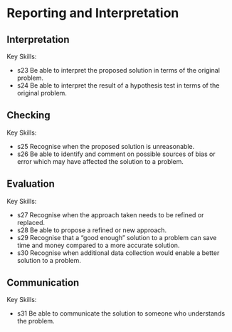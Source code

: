 # Reporting and Interpretation

## Interpretation

Key Skills:

- s23 Be able to interpret the proposed solution in terms of the original problem.
- s24 Be able to interpret the result of a hypothesis test in terms of the original problem.


## Checking

Key Skills:

- s25 Recognise when the proposed solution is unreasonable.
- s26 Be able to identify and comment on possible sources of bias or error which may have affected the solution to a problem.


## Evaluation

Key Skills:

- s27 Recognise when the approach taken needs to be refined or replaced.
- s28 Be able to propose a refined or new approach.
- s29 Recognise that a “good enough” solution to a problem can save time and money compared to a more accurate solution.
- s30 Recognise when additional data collection would enable a better solution to a problem.


## Communication

Key Skills:

- s31 Be able to communicate the solution to someone who understands the problem.
